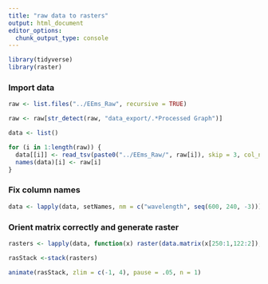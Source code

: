 ```yaml
---
title: "raw data to rasters"
output: html_document
editor_options: 
  chunk_output_type: console
---
```


```r
library(tidyverse)
library(raster)
```

### Import data

```r

raw <- list.files("../EEms_Raw", recursive = TRUE)

raw <- raw[str_detect(raw, "data_export/.*Processed Graph")]

data <- list()

for (i in 1:length(raw)) {
  data[[i]] <- read_tsv(paste0("../EEms_Raw/", raw[i]), skip = 3, col_names = FALSE)
  names(data)[i] <- raw[i]
}

```

### Fix column names

```r

data <- lapply(data, setNames, nm = c("wavelength", seq(600, 240, -3)))

```

### Orient matrix correctly and generate raster

```r

rasters <- lapply(data, function(x) raster(data.matrix(x[250:1,122:2]), xmn=240, xmx = 600, ymn = 212, ymx = 620))

rasStack <-stack(rasters)

animate(rasStack, zlim = c(-1, 4), pause = .05, n = 1)

```

